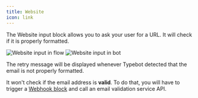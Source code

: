 ```yaml
---
title: Website
icon: link
---
```


The Website input block allows you to ask your user for a URL. It will check if it is properly formatted.

<Tabs>
  <Tab title="Flow">
    <Frame>
      <img
        src="/images/blocks/inputs/website-flow.png"
        alt="Website input in flow"
        className="rounded-lg"
      />
    </Frame>
  </Tab>
  <Tab title="Bot">
    <Frame>
      <img
        src="/images/blocks/inputs/website-bot.png"
        alt="Website input in bot"
        className="rounded-lg"
      />
    </Frame>
  </Tab>
</Tabs>

The retry message will be displayed whenever Typebot detected that the email is not properly formatted.

It won't check if the email address is **valid**. To do that, you will have to trigger a [Webhook block](/editor/blocks/integrations/webhook) and call an email validation service API.
